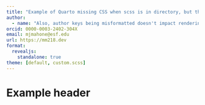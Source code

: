 ```yaml
---
title: "Example of Quarto missing CSS when scss is in directory, but the 'theme' key has incorrect indentation"
author:
  - name: "Also, author keys being misformatted doesn't impact rendering either:"
orcid: 0000-0003-2402-304X
email: mjmahone@esf.edu
url: https://mm218.dev
format:
  revealjs:
    standalone: true
theme: [default, custom.scss]
---
```


# Example header
